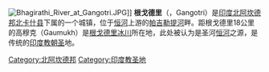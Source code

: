 {{Infobox Indian Jurisdiction 
|  native_name = 根戈德里（Gangotri）
|  type = city 
|  latd = 30.994 | longd = 78.941 
|  state_name = 北阿坎德邦 
|  district = Uttarkashi
|  leader_title = 
|  leader_name = 
|  altitude = 3753 
|  population_as_of = 2001 
|  population_total = 606
|  population_density = 
|  area_magnitude= sq. km 
|  area_total =  
|  area_telephone =  
|  postal_code = 
|  vehicle_code_range = 
|  sex_ratio = 
|  unlocode = 
|  website = 
|  footnotes = 
}}
[[File:Bhagirathi_River_at_Gangotri.JPG|thumb]]]]
'''根戈德里'''（{{lang-hi|गंगोत्री}}，Gangotri）是[[印度|印度]][[北阿坎德邦|北阿坎德邦]][[北卡什县|北卡什县]]下属的一个城镇，位于[[恒河|恒河]]上游的[[帕吉勒提河|帕吉勒提河]]畔。距根戈德里18公里的高穆克（Gaumukh）是[[根戈德里冰川|根戈德里冰川]]所在地，此处被认为是圣河[[恒河|恒河]]之源，是传统的[[印度教|印度教]][[朝圣|朝圣]]地。

[[Category:北阿坎德邦|Category:北阿坎德邦]]
[[Category:印度教圣地|Category:印度教圣地]]